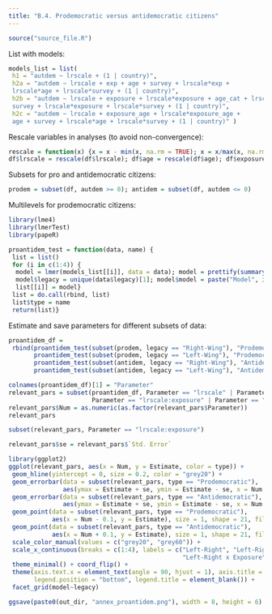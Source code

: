 ```yaml
---
title: "B.4. Prodemocratic versus antidemocratic citizens"
---
```


```r
source("source_file.R")
```

List with models:
```r
models_list = list(
 h1 = "autdem ~ lrscale + (1 | country)",
 h2a = "autdem ~ lrscale + exp + age + survey + lrscale*exp + 
 lrscale*age + lrscale*survey + (1 | country)",
 h2b = "autdem ~ lrscale + exposure + lrscale*exposure + age_cat + lrscale*age_cat + 
 survey + lrscale*exposure + lrscale*survey + (1 | country)",
 h2c = "autdem ~ lrscale + exposure_age + lrscale*exposure_age + 
 age + survey + lrscale*age + lrscale*survey + (1 | country)" )
```

Rescale variables in analyses (to avoid non-convergence):
```r
rescale = function(x) {x = x - min(x, na.rm = TRUE); x = x/max(x, na.rm = TRUE)} # function to rescale to 0-1 scale
df$lrscale = rescale(df$lrscale); df$age = rescale(df$age); df$exposure = rescale(df$exposure)
```

Subsets for pro and antidemocratic citizens:
```r
prodem = subset(df, autdem >= 0); antidem = subset(df, autdem <= 0)
```

Multilevels for prodemocratic citizens:
```r
library(lme4)
library(lmerTest)
library(papeR)

proantidem_test = function(data, name) {
 list = list()
 for (i in c(1:4)) {
  model = lmer(models_list[[i]], data = data); model = prettify(summary(model))
  model$legacy = unique(data$legacy)[1]; model$model = paste("Model", i)
  list[[i]] = model}
 list = do.call(rbind, list)
 list$type = name
 return(list)}
```

Estimate and save parameters for different subsets of data:
```r
proantidem_df = 
 rbind(proantidem_test(subset(prodem, legacy == "Right-Wing"), "Prodemocratic"),
       proantidem_test(subset(prodem, legacy == "Left-Wing"), "Prodemocratic"),
       proantidem_test(subset(antidem, legacy == "Right-Wing"), "Antidemocratic"),
       proantidem_test(subset(antidem, legacy == "Left-Wing"), "Antidemocratic"))
```

```r
colnames(proantidem_df)[1] = "Parameter"
relevant_pars = subset(proantidem_df, Parameter == "lrscale" | Parameter == "lrscale:exp1" | 
                       Parameter == "lrscale:exposure" | Parameter == "lrscale:exposure_age4")
relevant_pars$Num = as.numeric(as.factor(relevant_pars$Parameter))
relevant_pars
```
```r
subset(relevant_pars, Parameter == "lrscale:exposure")
```


```r
relevant_pars$se = relevant_pars$`Std. Error`

library(ggplot2)
ggplot(relevant_pars, aes(x = Num, y = Estimate, color = type)) +
 geom_hline(yintercept = 0, size = 0.2, color = "grey20") +
 geom_errorbar(data = subset(relevant_pars, type == "Prodemocratic"), 
               aes(ymax = Estimate + se, ymin = Estimate - se, x = Num - 0.1), width = 0.2) +
 geom_errorbar(data = subset(relevant_pars, type == "Antidemocratic"), 
               aes(ymax = Estimate + se, ymin = Estimate - se, x = Num + 0.1), width = 0.2) +
 geom_point(data = subset(relevant_pars, type == "Prodemocratic"), 
            aes(x = Num - 0.1, y = Estimate), size = 1, shape = 21, fill = "white") + 
 geom_point(data = subset(relevant_pars, type == "Antidemocratic"), 
            aes(x = Num + 0.1, y = Estimate), size = 1, shape = 21, fill = "white") + 
 scale_color_manual(values = c("grey20", "grey60")) + 
 scale_x_continuous(breaks = c(1:4), labels = c("Left-Right", "Left-Right x Experience", 
                                                "Left-Right x Exposure", "Left-Right x Early Exposure")) +
 theme_minimal() + coord_flip() +
 theme(axis.text.x = element_text(angle = 90, hjust = 1), axis.title = element_blank(),
       legend.position = "bottom", legend.title = element_blank()) + 
 facet_grid(model~legacy)

ggsave(paste0(out_dir, "annex_proantidem.png"), width = 8, height = 6)
```

